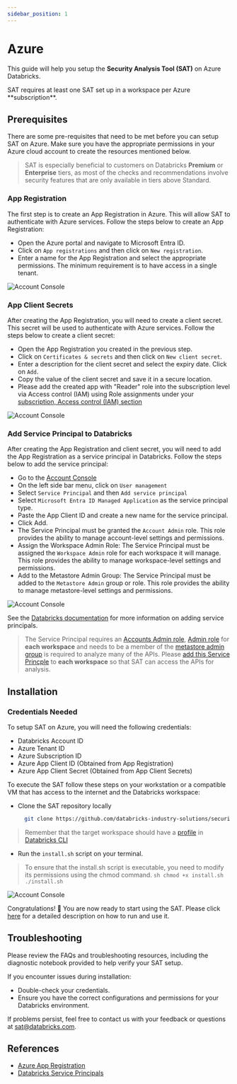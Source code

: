 ```yaml
---
sidebar_position: 1
---
```


# Azure

This guide will help you setup the **Security Analysis Tool (SAT)** on Azure Databricks.

<Admonition type="note" title="Note">
SAT requires at least one SAT set up in a workspace per Azure **subscription**. 
</Admonition>

## Prerequisites

There are some pre-requisites that need to be met before you can setup SAT on Azure. Make sure you have the appropriate permissions in your Azure cloud account to create the resources mentioned below.

> SAT is especially beneficial to customers on Databricks **Premium** or **Enterprise** tiers,  as most of the checks and recommendations involve security features that are only available in tiers above Standard.


### App Registration

The first step is to create an App Registration in Azure. This will allow SAT to authenticate with Azure services. Follow the steps below to create an App Registration:

- Open the Azure portal and navigate to Microsoft Entra ID.
- Click on `App registrations` and then click on `New registration`.
- Enter a name for the App Registration and select the appropriate permissions. The minimum requirement is to have access in a single tenant.

<div className='bg-gray-100 p-4 rounded-lg mb-6'>
  <img src={useBaseUrl('/img/azure_app_reg.png')} alt="Account Console" />
</div>



### App Client Secrets

After creating the App Registration, you will need to create a client secret. This secret will be used to authenticate with Azure services. Follow the steps below to create a client secret:

- Open the App Registration you created in the previous step.
- Click on `Certificates & secrets` and then click on `New client secret`.
- Enter a description for the client secret and select the expiry date. Click on `Add`.
- Copy the value of the client secret and save it in a secure location.
- Please add the created app with "Reader" role into the subscription level via Access control (IAM) using Role assignments under your [subscription, Access control (IAM) section](https://learn.microsoft.com/en-us/azure/role-based-access-control/role-assignments-portal#step-2-open-the-add-role-assignment-page)

<div className='bg-gray-100 p-4 rounded-lg mb-6'>
  <img src={useBaseUrl('/img/azure_role_assignment.png')} alt="Account Console" />
</div>

### Add Service Principal to Databricks

After creating the App Registration and client secret, you will need to add the App Registration as a service principal in Databricks. Follow the steps below to add the service principal:

- Go to the [Account Console](https://accounts.azuredatabricks.net/)
- On the left side bar menu, click on `User management`
- Select `Service Principal` and then `Add service principal`
- Select `Microsoft Entra ID Managed Application` as the service principal type.
- Paste the App Client ID and create a new name for the service principal.
- Click Add.
- The Service Principal must be granted the `Account Admin` role. This role provides the ability to manage account-level settings and permissions.
- Assign the Workspace Admin Role: The Service Principal must be assigned the `Workspace Admin` role for each workspace it will manage. This role provides the ability to manage workspace-level settings and permissions.
- Add to the Metastore Admin Group: The Service Principal must be added to the `Metastore Admin` group or role. This role provides the ability to manage metastore-level settings and permissions.

<div className='bg-gray-100 p-4 rounded-lg mb-6'>
  <img src={useBaseUrl('/img/azure_ws.png')} alt="Account Console" />
</div>


See the [Databricks documentation](https://learn.microsoft.com/en-us/azure/databricks/admin/users-groups/service-principals#--databricks-and-microsoft-entra-id-formerly-azure-active-directory-service-principals) for more information on adding service principals.

> The Service Principal requires an [Accounts Admin role](https://learn.microsoft.com/en-us/azure/databricks/admin/users-groups/service-principals#--assign-account-admin-roles-to-a-service-principal), [Admin role](https://learn.microsoft.com/en-us/azure/databricks/admin/users-groups/service-principals#assign-a-service-principal-to-a-workspace-using-the-account-console) for **each workspace** and needs to be a member of the [metastore admin group](https://learn.microsoft.com/en-us/azure/databricks/data-governance/unity-catalog/manage-privileges/admin-privileges#who-has-metastore-admin-privileges) is required to analyze many of the APIs. Please [add this Service Princple](https://learn.microsoft.com/en-us/azure/databricks/admin/users-groups/service-principals) to **each workspace** so that SAT can access the APIs for analysis. 

## Installation

### Credentials Needed

To setup SAT on Azure, you will need the following credentials:

- Databricks Account ID
- Azure Tenant ID
- Azure Subscription ID
- Azure App Client ID (Obtained from App Registration)
- Azure App Client Secret (Obtained from App Client Secrets)

To execute the SAT follow these steps on your workstation or a compatible VM that has access to the internet and the Databricks workspace:

- Clone the SAT repository locally 
  
  ```sh
    git clone https://github.com/databricks-industry-solutions/security-analysis-tool.git
   ```

> Remember that the target workspace should have a [profile](https://docs.gcp.databricks.com/en/dev-tools/cli/profiles.html) in [Databricks CLI](https://docs.gcp.databricks.com/en/dev-tools/cli/tutorial.html)

- Run the `install.sh` script on your terminal.

> To ensure that the install.sh script is executable, you need to modify its permissions using the chmod command.
    ```sh
      chmod +x install.sh
      ./install.sh
    ```

<div className='bg-gray-100 p-4 rounded-lg mb-6'>
  <img src={useBaseUrl('/gif/terminal-azure.gif')} alt="Account Console" />
</div>

Congratulations! 🎉 You are now ready to start using the SAT. Please click [here](../../functionality.mdx) for a detailed description on how to run and use it.


## Troubleshooting
Please review the FAQs and troubleshooting resources, including the diagnostic notebook provided to help verify your SAT setup.

If you encounter issues during installation:
  * Double-check your credentials.
  * Ensure you have the correct configurations and permissions for your Databricks environment.
  
If problems persist, feel free to contact us with your feedback or questions at sat@databricks.com.
## References

- [Azure App Registration](https://docs.microsoft.com/en-us/azure/active-directory/develop/quickstart-register-app)
- [Databricks Service Principals](https://learn.microsoft.com/en-us/azure/databricks/admin/users-groups/service-principals#--databricks-and-microsoft-entra-id-formerly-azure-active-directory-service-principals)
